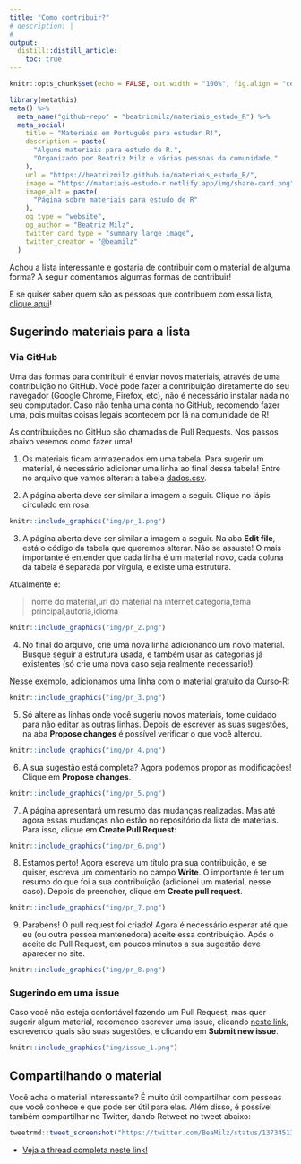```yaml
---
title: "Como contribuir?"
# description: |
#   
output: 
  distill::distill_article:
    toc: true
---
```


```r
knitr::opts_chunk$set(echo = FALSE, out.width = "100%", fig.align = "center")
```

```r
library(metathis)
meta() %>%
  meta_name("github-repo" = "beatrizmilz/materiais_estudo_R") %>% 
  meta_social(
    title = "Materiais em Português para estudar R!",
    description = paste(
      "Alguns materiais para estudo de R.",
      "Organizado por Beatriz Milz e várias pessoas da comunidade."
    ),
    url = "https://beatrizmilz.github.io/materiais_estudo_R/",
    image = "https://materiais-estudo-r.netlify.app/img/share-card.png",
    image_alt = paste(
      "Página sobre materiais para estudo de R"
    ),
    og_type = "website",
    og_author = "Beatriz Milz",
    twitter_card_type = "summary_large_image",
    twitter_creator = "@beamilz"
  )
```

Achou a lista interessante e gostaria de contribuir com o material de alguma forma? A seguir comentamos algumas formas de contribuir!

E se quiser saber quem são as pessoas que contribuem com essa lista, [clique aqui](contrib.html)!


## Sugerindo materiais para a lista

### Via GitHub

Uma das formas para contribuir é enviar novos materiais, através de uma contribuição no GitHub. Você pode fazer a contribuição diretamente do seu navegador (Google Chrome, Firefox, etc), não é necessário instalar nada no seu computador. Caso não tenha uma conta no GitHub, recomendo fazer uma, pois muitas coisas legais acontecem por lá na comunidade de R! 

As contribuições no GitHub são chamadas de Pull Requests. Nos passos abaixo veremos como fazer uma!

1. Os materiais ficam armazenados em uma tabela. Para sugerir um material, é necessário adicionar uma linha ao final dessa tabela! Entre no arquivo que vamos alterar: a tabela  [dados.csv](https://github.com/beatrizmilz/materiais_estudo_R/blob/master/inst/dados.csv).

2. A página aberta deve ser similar a imagem a seguir. Clique no lápis circulado em rosa.

```r
knitr::include_graphics("img/pr_1.png")
```

3. A página aberta deve ser similar a imagem a seguir. Na aba **Edit file**, está o código da tabela que queremos alterar. Não se assuste! O mais importante é entender que cada linha é um material novo, cada coluna da tabela é separada por vírgula, e existe uma estrutura.

Atualmente é:

> nome do material,url do material na internet,categoria,tema principal,autoria,idioma


```r
knitr::include_graphics("img/pr_2.png")
```
4. No final do arquivo, crie uma nova linha adicionando um novo material. Busque seguir a estrutura usada, e também usar as categorias já existentes (só crie uma nova caso seja realmente necessário!).

Nesse exemplo, adicionamos uma linha com o [material gratuito da Curso-R](https://curso-r.com/material/):

```r
knitr::include_graphics("img/pr_3.png")
```

5. Só altere as linhas onde você sugeriu novos materiais, tome cuidado para não editar as outras linhas. Depois de escrever as suas sugestões, na aba **Propose changes** é possível verificar o que você alterou. 

```r
knitr::include_graphics("img/pr_4.png")
```
6. A sua sugestão está completa? Agora podemos propor as modificações! Clique em **Propose changes**.

```r
knitr::include_graphics("img/pr_5.png")
```

7. A página apresentará um resumo das mudanças realizadas. Mas até agora essas mudanças não estão no repositório da lista de materiais. Para isso, clique em **Create Pull Request**:
 
```r
knitr::include_graphics("img/pr_6.png")
```

8. Estamos perto! Agora escreva um título pra sua contribuição, e se quiser, escreva um comentário no campo **Write**. O importante é ter um resumo do que foi a sua contribuição (adicionei um material, nesse caso). Depois de preencher, clique em **Create pull request**.

```r
knitr::include_graphics("img/pr_7.png")
```

9. Parabéns! O pull request foi criado! Agora é necessário esperar até que eu (ou outra pessoa mantenedora) aceite essa contribuição. Após o aceite do Pull Request, em poucos minutos a sua sugestão deve aparecer no site.

```r
knitr::include_graphics("img/pr_8.png")
```

### Sugerindo em uma issue

Caso você não esteja confortável fazendo um Pull Request, mas quer sugerir algum material, recomendo escrever uma issue, clicando [neste link](https://github.com/beatrizmilz/materiais_estudo_R/issues/new/choose), escrevendo quais são suas sugestões, e clicando em **Submit new issue**.

```r
knitr::include_graphics("img/issue_1.png")
```

## Compartilhando o material

Você acha o material interessante? É muito útil compartilhar com pessoas que você conhece e que pode ser útil para elas. Além disso, é possível também compartilhar no Twitter, dando Retweet no tweet abaixo:

<a href="https://twitter.com/BeaMilz/status/1373451377813417987"> 
```r
tweetrmd::tweet_screenshot("https://twitter.com/BeaMilz/status/1373451377813417987")
```
</a>

- [Veja a thread completa neste link!](https://twitter.com/BeaMilz/status/1373451377813417987)
